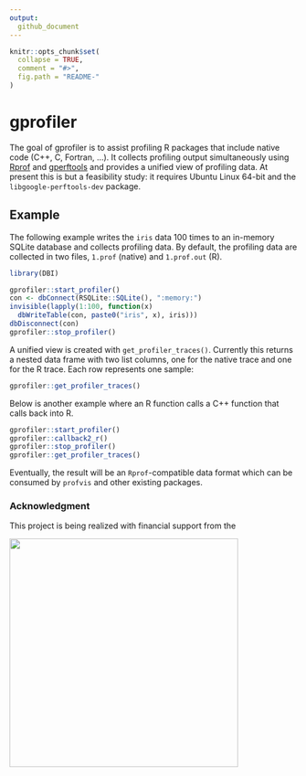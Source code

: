 ```yaml
---
output:
  github_document
---
```


<!-- README.md is generated from README.Rmd. Please edit that file -->

```r
knitr::opts_chunk$set(
  collapse = TRUE,
  comment = "#>",
  fig.path = "README-"
)
```

# gprofiler

The goal of gprofiler is to assist profiling R packages that include native code (C++, C, Fortran, ...).
It collects profiling output simultaneously using [Rprof](https://www.rdocumentation.org/packages/utils/versions/3.3.2/topics/Rprof) and [gperftools](https://github.com/gperftools/gperftools) and provides a unified view of profiling data.
At present this is but a feasibility study: it requires Ubuntu Linux 64-bit and the `libgoogle-perftools-dev` package.


## Example

The following example writes the `iris` data 100 times to an in-memory SQLite database and collects profiling data.
By default, the profiling data are collected in two files, `1.prof` (native) and `1.prof.out` (R).

```r
library(DBI)

gprofiler::start_profiler()
con <- dbConnect(RSQLite::SQLite(), ":memory:")
invisible(lapply(1:100, function(x)
  dbWriteTable(con, paste0("iris", x), iris)))
dbDisconnect(con)
gprofiler::stop_profiler()
```

A unified view is created with `get_profiler_traces()`. Currently this returns a nested data frame with two list columns, one for the native trace and one for the R trace. Each row represents one sample:

```r
gprofiler::get_profiler_traces()
```


Below is another example where an R function calls a C++ function that calls back into R.

```r
gprofiler::start_profiler()
gprofiler::callback2_r()
gprofiler::stop_profiler()
gprofiler::get_profiler_traces()
```

Eventually, the result will be an `Rprof`-compatible data format which can be consumed by `profvis` and other existing packages.

### Acknowledgment

This project is being realized with financial support from the

<img src="https://www.r-consortium.org/wp-content/uploads/sites/13/2016/09/RConsortium_Horizontal_Pantone.png" width="400">
